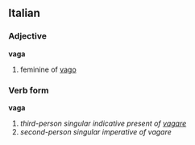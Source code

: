 ==Italian==
===Adjective===
'''vaga'''

# feminine of [[vago]]

===Verb form===
'''vaga'''

# ''third-person singular indicative present of [[vagare]]''
# ''second-person singular imperative of vagare''